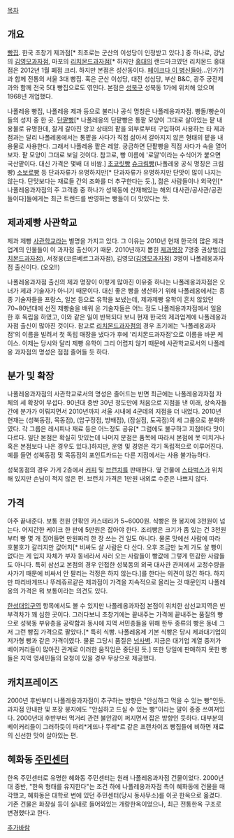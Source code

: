[[목차]]

== 개요 ==
[[빵집]]. 한국 초창기 제과점[* 최초로는 군산의 이성당이 인정받고 있다.] 중 하나로, 강남의 [[김영모과자점]], 마포의 [[리치몬드과자점]][* 하지만 [[홍대]]의 랜드마크였던 리치몬드 홍대점은 2012년 1월 폐점 크리. 하지만 본점은 성산동이다. [[페이크다 이 병신들아]]...인가?]과 함께 전통의 서울 3대 빵집. 혹은 군산 이성당, 대전 성심당, 부산 B&C, 광주 궁전제과와 함께 전국 5대 빵집으로도 엮인다. 본점은 [[성북구]] 성북동 1가에 위치해 있으며 1968년 개업했다.

나폴레옹 빵집, 나폴레옹 제과 등으로 불리나 공식 명칭은 나폴레옹과자점. 빵돌/빵순이들의 성지 중 한 곳. [[단팥빵]][* 나폴레옹의 단팥빵은 통팥 모양이 그대로 살아있는 팥 내용물로 유명한데, 잘게 갈아진 앙꼬 상태의 팥을 외부로부터 구입하여 사용하는 타 제과점과는 달리 나폴레옹에서는 통팥을 사다가 직접 삶아서 갈아지지 않은 형태의 팥을 내용물로 사용한다. 그래서 나폴레옹 팥은 레알. 궁금하면 단팥빵을 직접 사다가 속을 열어보자. 팥 모양이 그대로 보일 것이다. 참고로, 빵 이름에 '로얄'이라는 수식어가 붙으면 국산팥이다. 대신 가격은 몇배 더 비쌈.] [[초코릿빵]] [[슈크림빵]](나폴레옹 공식 명칭은 크림빵) [[소보로빵]] 등 단과자류가 유명하지만[* 단과자류가 유명하지만 단맛이 많이 나지는 않는다. 단맛보다는 재료들 간의 조화를 더 추구한다는 듯.],  젊은 사람들이나 외국인[* 나폴레옹과자점의 주 고객층 중 하나가 성북동에 산재해있는 해외 대사관/공사관/공관 들이다]들에게는 최근 트렌드를 반영하는 빵들이 더 맛있다는 듯.

== 제과제빵 사관학교 ==
제과 제빵 [[사관학교]]라는 별명을 가지고 있다. 그 이유는 2010년 현재 한국의 많은 제과업계의 인물들이 이 과자점 출신이기 때문. 2010년까지 뽑힌 [http://ko.wikipedia.org/wiki/%EC%A0%9C%EA%B3%BC_%EB%AA%85%EC%9E%A5 제과명장] 7명중 권상범([[리치몬드과자점]]), 서정웅(코른베르그과자점), 김영모([[김영모과자점]]) 3명이 나폴레옹과자점 출신이다. (오오!!)

나폴레옹과자점 출신의 제과 명장이 이렇게 많아진 이유중 하나는 나폴레옹과자점은 오너가 제과 기술자가 아니기 때문이다. 대신 좋은 빵을 생산하기 위해 나폴레옹에서는 종종 기술자들을 프랑스, 일본 등으로 유학을 보냈는데, 제과제빵 유학이 흔치 않았던 70~80년대에 선진 제빵술을 배워 온 기술자들은 어느 정도 나폴레옹과자점에서 일을 한 후 독립을 하였고, 이와 같은 일이 반복되다 보니 현재 한국의 제과업계에 나폴레옹과자점 출신이 많아진 것이다. 참고로 [[리치몬드과자점]]의 경우 초기에는 '나폴레옹과자점'의 이름을 빌려서 첫 독립 매장을 냈다가 후에 '리치몬드과자점'으로 이름을 바꾼 케이스. 이제는 당시와 달리 제빵 유학이 그리 어렵지 않기 때문에 사관학교로서의 나폴레옹 과자점의 명성은 점점 줄어들 듯 하다.

== 분가 및 확장 ==
나폴레옹과자점의 사관학교로서의 명성은 줄어드는 반면 최근에는 나폴레옹과자점 자체의 세 확장이 무섭다. 90년대 중반 30년 정도만에 처음으로 지점을 낸 이래, 상속자들간에 분가가 이뤄지면서 2010년까지 서울 시내에 4군데의 지점을 더 내었다. 2010년 현재는 (성북동점, 목동점), (압구정점, 방배점), (잠실점, 도곡점)의 세 그룹으로 분화하였다. 각 그룹은 레시피나 재료 등은 어느정도 공유[* 그럼에도 불구하고 지점마다 맛이 다르다. 일단 본점은 확실히 맛있는데 나머지 분점은 품목에 따라서 본점에 못 미치거나 혹은 본점보다 나은 경우도 있다.]하지만, 운영 및 경영은 각기 독립적으로 이루어진다. 예를 들면 성북동점 및 목동점의 포인트카드는 다른 지점에서는 사용 불가능하다.

성북동점의 경우 가게 2층에서 [[커피]] 및 [[브런치]]를 판매한다. 옆 건물에 [[스타벅스]]가 위치해 있지만 손님이 적지 않은 편. 브런치 가격은 1만원 내외로 수준은 나쁘지 않다.
== 가격 ==
아주 끝내준다. 보통 천원 안팎인 카스테라가 5~6000원. 식빵은 한 봉지에 3천원이 넘는다. 어지간한 케이크 한 판에 5만원은 잡아야 한다. 조리빵은 크기가 좀 있는 건 3천원부터 빵 몇 개 집어들면 만원짜리 한 장 쓰는 건 일도 아니다. 물론 맛에선 사람에 따라 호불호가 갈리지만 값어치[* 비싸도 살 사람은 다 산다. 오후 조금만 늦게 가도 살 빵이 없다는 게 입지 자체가 부자 동네라서 사러 오는 사람들이 빵값에 그렇게 민감한 사람들도 아니다. 특히 삼선교 본점의 경우 인접한 성북동의 외국 대사관 관저에서 고정수량을 사가기 때문에 비싸서 안 팔리는 걱정은 하지 않는다.]를 한다는 의견이 많긴 하다. 하지만 파리바게뜨나 뚜레쥬르같은 제과점이 가격을 지속적으로 올리는 것 때문인지 나폴레옹의 가격은 뭐 보통이라는 의견도 있다.

[[한성대입구역]] 항목에서도 볼 수 있지만 나폴레옹과자점 본점이 위치한 삼선교지역은 빈부격차가 꽤 심한 곳이다. 그러다보니 초창기에는 끝내주는 가격에 끝내주는 품질의 빵으로 성북동 부유층을 공략함과 동시에 지역 서민층들을 위해 한두 종류의 빵은 동네 그저 그런 빵집 가격으로 팔았다.[* 특히 식빵. 나폴레옹제 기본 식빵은 당시 제과대기업의 저가형 빵과 같은 가격이였다. 물론 그당시 품질은 [[넘사벽]]. 지금은 대기업 계열 중저가 베이커리들이 많아진 관계로 이러한 움직임은 중단된 듯.] 또한 당일에 판매하지 못한 빵들은 지역 영세민들의 요청이 있을 경우 무상으로 제공했다.

== 캐치프레이즈 ==
2000년 후반부터 나폴레옹과자점이 추구하는 방향은 "안심하고 먹을 수 있는 빵"인듯. 과자점 안내판 및 포장 봉지에도 "안심하고 드실 수 있는 빵"이라는 말이 종종 쓰여져있다. 2000년대 후반부터 먹거리 관련 불안감이 퍼지면서 잡은 방향인 듯하다. 대부분의 베이커리들이 그러하듯이 파리*게뜨나 뚜레*르 같은 프랜차이즈 빵집들에 비하면 재료의 신선한 맛이 살아있는 편. 


== 혜화동 [[주민센터]] ==
한옥 주민센터로 유명한 혜화동 주민센터는 원래 나폴레옹과자점 건물이었다. 2000년대 중반, "한옥 형태를 유지한다"는 조건 하에 나폴레옹과자점 측이 혜화동에 건물을 매각했고, 혜화동은 대학로 변에 있던 주민센터(당시 동사무소)를 이곳 한옥으로 옮겼다. 기존 건물은 화장실 등이 실내로 들어와있는 개량한옥이었으나, 최근 전통한옥 구조로 변경했다고 한다.


[[추가바람]] 
